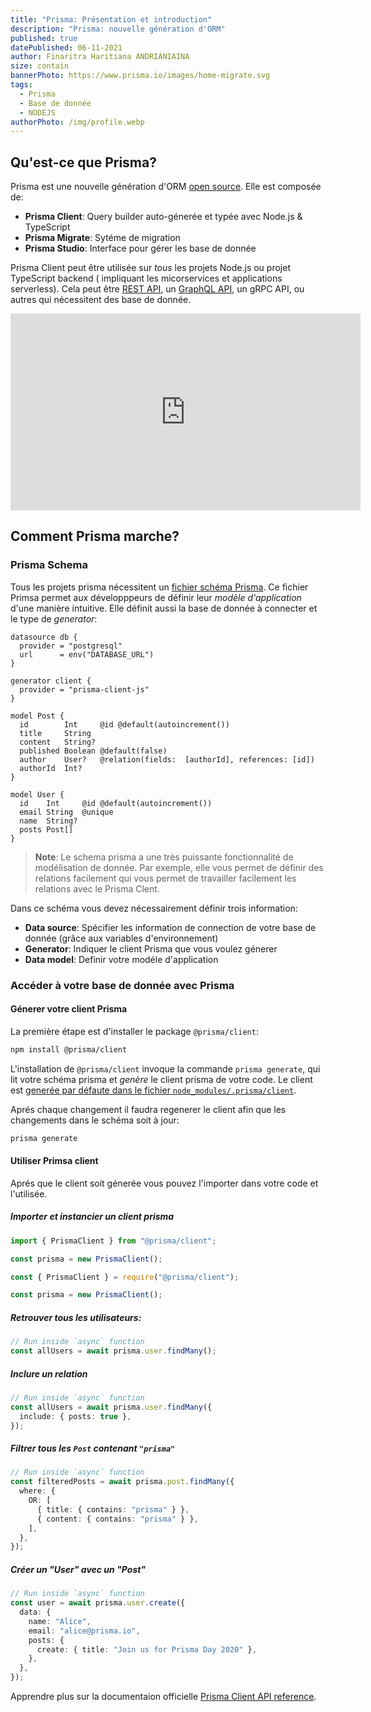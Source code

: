 ```yaml
---
title: "Prisma: Présentation et introduction"
description: "Prisma: nouvelle génération d'ORM"
published: true
datePublished: 06-11-2021
author: Finaritra Haritiana ANDRIANIAINA
size: contain
bannerPhoto: https://www.prisma.io/images/home-migrate.svg
tags:
  - Prisma
  - Base de donnée
  - NODEJS
authorPhoto: /img/profile.webp
---
```

 

## Qu'est-ce que Prisma?

Prisma est une nouvelle génération d'ORM [open source](https://github.com/prisma/prisma). Elle est composée de:

- **Prisma Client**: Query builder auto-génerée et typée avec Node.js & TypeScript
- **Prisma Migrate**: Sytéme de migration
- **Prisma Studio**: Interface pour gérer les base de donnée

Prisma Client peut être utilisée sur _tous_ les projets Node.js ou projet TypeScript backend ( impliquant les micorservices et applications serverless). Cela peut être [REST API](), un [GraphQL API](), un gRPC API, ou autres qui nécessitent des base de donnée.

<Center>
  <iframe
    width="560"
    height="315"
    src="https://www.youtube.com/embed/EEDGwLB55bI"
    title="YouTube video player"
    frameborder="0"
    allow="accelerometer; autoplay; clipboard-write; encrypted-media; gyroscope; picture-in-picture"
    allowfullscreen
  ></iframe>
</Center>

## Comment Prisma marche?

### Prisma Schema

Tous les projets prisma nécessitent un [fichier schéma Prisma](). Ce fichier Primsa permet aux développpeurs de définir leur _modèle d'application_ d'une manière intuitive. Elle définit aussi la base de donnée à connecter et le type de _generator_:

```prisma
datasource db {
  provider = "postgresql"
  url      = env("DATABASE_URL")
}

generator client {
  provider = "prisma-client-js"
}

model Post {
  id        Int     @id @default(autoincrement())
  title     String
  content   String?
  published Boolean @default(false)
  author    User?   @relation(fields:  [authorId], references: [id])
  authorId  Int?
}

model User {
  id    Int     @id @default(autoincrement())
  email String  @unique
  name  String?
  posts Post[]
}
```

> **Note**: Le schema prisma a une très puissante fonctionnalité de modélisation de donnée. Par exemple, elle vous permet de définir des relations facilement qui vous permet de travailler facilement les relations avec le Prisma Clent.

Dans ce schéma vous devez nécessairement définir trois information:

- **Data source**: Spécifier les information de connection de votre base de donnée (grâce aux variables d'environnement)
- **Generator**: Indiquer le client Prisma que vous voulez génerer
- **Data model**: Definir votre modéle d'application

### Accéder à votre base de donnée avec Prisma

#### Génerer votre client Prisma

La première étape est d'installer le package `@prisma/client`:

```bash
npm install @prisma/client
```

L'installation de `@prisma/client` invoque la commande `prisma generate`, qui lit votre schéma prisma et _genère_ le client prisma de votre code. Le client est [generée par défaute dans le fichier `node_modules/.prisma/client`]().

Aprés chaque changement il faudra regenerer le client afin que les changements dans le schéma soit à jour:

```bash
prisma generate
```

#### Utiliser Primsa client

Aprés que le client soit génerée vous pouvez l'importer dans votre code et l'utilisée.

##### Importer et instancier un client prisma

```ts
import { PrismaClient } from "@prisma/client";

const prisma = new PrismaClient();
```

```js
const { PrismaClient } = require("@prisma/client");

const prisma = new PrismaClient();
```

##### Retrouver tous les utilisateurs:

```ts
// Run inside `async` function
const allUsers = await prisma.user.findMany();
```

##### Inclure un relation

```ts
// Run inside `async` function
const allUsers = await prisma.user.findMany({
  include: { posts: true },
});
```

##### Filtrer tous les `Post` contenant `"prisma"`

```ts
// Run inside `async` function
const filteredPosts = await prisma.post.findMany({
  where: {
    OR: [
      { title: { contains: "prisma" } },
      { content: { contains: "prisma" } },
    ],
  },
});
```

##### Créer un "User" avec un "Post"

```ts
// Run inside `async` function
const user = await prisma.user.create({
  data: {
    name: "Alice",
    email: "alice@prisma.io",
    posts: {
      create: { title: "Join us for Prisma Day 2020" },
    },
  },
});
```

Apprendre plus sur la documentaion officielle [Prisma Client API reference]().
